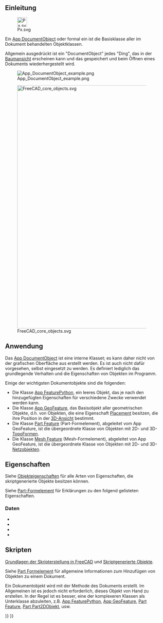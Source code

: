 <languages/>
{{TOCright}}

<span id="Introduction"></span>
==Einleitung==

[[File:Px.svg|32px]]

Ein [[App_DocumentObject/de|App DocumentObject]] oder formal ein {{incode|App::DocumentObject}} ist die Basisklasse aller im Dokument behandelten Objektklassen.

Allgemein ausgedrückt ist ein "DocumentObject" jedes "Ding", das in der [[Tree_View/de|Baumansicht]] erscheinen kann und das gespeichert und beim Öffnen eines Dokuments wiederhergestellt wird.

[[File:App_DocumentObject_example.png]]

{{Caption|Baumansicht, die verschiedene Objekte im Dokument anzeigt. Jedes von ihnen ist ein "Dokumentobjekt", das letztlich von der Basisklasse {{incode|App::DocumentObject}} abgeleitet ist.}}

[[File:FreeCAD_core_objects.svg|800px]]

{{Caption|Vereinfachtes Diagramm der Beziehungen zwischen den Kernobjekten in FreeCAD}}

<span id="Usage"></span>
==Anwendung==

Das [[App_DocumentObject/de|App DocumentObject]] ist eine interne Klasset; es kann daher nicht von der grafischen Oberfläche aus erstellt werden. Es ist auch nicht dafür vorgesehen, selbst eingesetzt zu werden. Es definiert lediglich das grundlegende Verhalten und die Eigenschaften von Objekten im Programm.

Einige der wichtigsten Dokumentobjekte sind die folgenden:
* Die Klasse [[App_FeaturePython/de|App FeaturePython]], ein leeres Objekt, das je nach den hinzugefügten Eigenschaften für verschiedene Zwecke verwendet werden kann.
* Die Klasse [[App_GeoFeature/de|App GeoFeature]], das Basisobjekt aller geometrischen Objekte, d.h. von Objekten, die eine Eigenschaft [[Placement/de|Placement]] besitzen, die ihre Position in der [[3D_View/de|3D-Ansicht]] bestimmt.
* Die Klasse [[Part_Feature/de|Part Feature]] (Part-Formelement), abgeleitet vom App GeoFeature, ist die übergeordnete Klasse von Objekten mit 2D- und 3D-[[Part_TopoShape/de|TopoFormen]].
* Die Klasse [[Mesh_Feature/de|Mesh Feature]] (Mesh-Formelement), abgeleitet von App GeoFeature, ist die übergeordnete Klasse von Objekten mit 2D- und 3D-[[Mesh_MeshObject/de|Netzobjekten]].

<span id="Properties"></span>
==Eigenschaften==

Siehe [[Property/de|Objekteigenschaften]] für alle Arten von Eigenschaften, die skriptgenerierte Objekte besitzen können.

Siehe [[Part_Feature/de#Properties|Part-Formelement]] für Erklärungen zu den folgend gelisteten Eigenschaften.

<span id="Data"></span>
===Daten===

{{TitleProperty|Basis}}

* {{PropertyData/de|Label|String}}
* {{PropertyData/de|Label2|String|Hidden}}
* {{PropertyData/de|Expression Engine|ExpressionEngine|Hidden}}
* {{PropertyData/de|Visibility|Bool|Hidden}}

<span id="Scripting"></span>
==Skripten==

{{Emphasis|Siehe auch:}} [[FreeCAD_Scripting_Basics/de|Grundlagen der Skripterstellung in FreeCAD]] und [[Scripted_objects/de|Skriptgenerierte Objekte]].

Siehe [[Part_Feature/de|Part Formelement]] für allgemeine Informationen zum Hinzufügen von Objekten zu einem Dokument.

Ein Dokumentobjekt wird mit der Methode {{incode|addObject()}} des Dokuments erstellt. Im Allgemeinen ist es jedoch nicht erforderlich, dieses Objekt von Hand zu erstellen. In der Regel ist es besser, eine der komplexeren Klassen als Unterklasse abzuleiten, z.B. [[App_FeaturePython/de|App FeaturePython]], [[App_GeoFeature/de|App GeoFeature]], [[Part_Feature/de|Part Feature]], [[Part_Part2DObject/de|Part Part2DObjekt]], usw.

{{Code|code=
import FreeCAD as App

doc = App.newDocument()
obj = App.ActiveDocument.addObject("App::DocumentObject", "Name")
obj.Label = "Custom label"
}}


{{Document_objects_navi{{#translation:}}}}
{{Userdocnavi{{#translation:}}}}